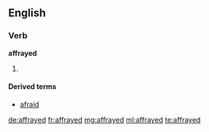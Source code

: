==English==

===Verb===
'''affrayed'''

# {{past of|[[affray]]}}

====Derived terms====
* [[afraid]]

[[de:affrayed]]
[[fr:affrayed]]
[[mg:affrayed]]
[[ml:affrayed]]
[[te:affrayed]]